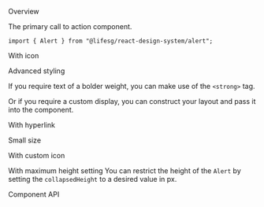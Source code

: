 
<Meta of={AlertStories} />

<Title>Alert</Title>

<Secondary>Overview</Secondary>

The primary call to action component.

```tsx
import { Alert } from "@lifesg/react-design-system/alert";
```

<Canvas of={AlertStories.Default} />

<Heading3>With icon</Heading3>

<Canvas of={AlertStories.WithIcon} />

<Heading3>Advanced styling</Heading3>

If you require text of a bolder weight, you can make use of the `<strong>` tag.

<Canvas of={AlertStories.WithBoldText} />

Or if you require a custom display, you can construct your layout and pass it into the component.

<Canvas of={AlertStories.WithCustomDisplay} />

<Heading3>With hyperlink</Heading3>

<Canvas of={AlertStories.WithHyperlink} />

<Heading3>Small size</Heading3>

<Canvas of={AlertStories.SmallSize} />

<Heading3>With custom icon</Heading3>

<Canvas of={AlertStories.WithCustomIcon} />

<Heading3>With maximum height setting</Heading3>
You can restrict the height of the `Alert` by setting the `collapsedHeight` to a
desired value in px.

<Canvas of={AlertStories.WithCollapsedHeight} />

<Secondary>Component API</Secondary>

<PropsTable />
